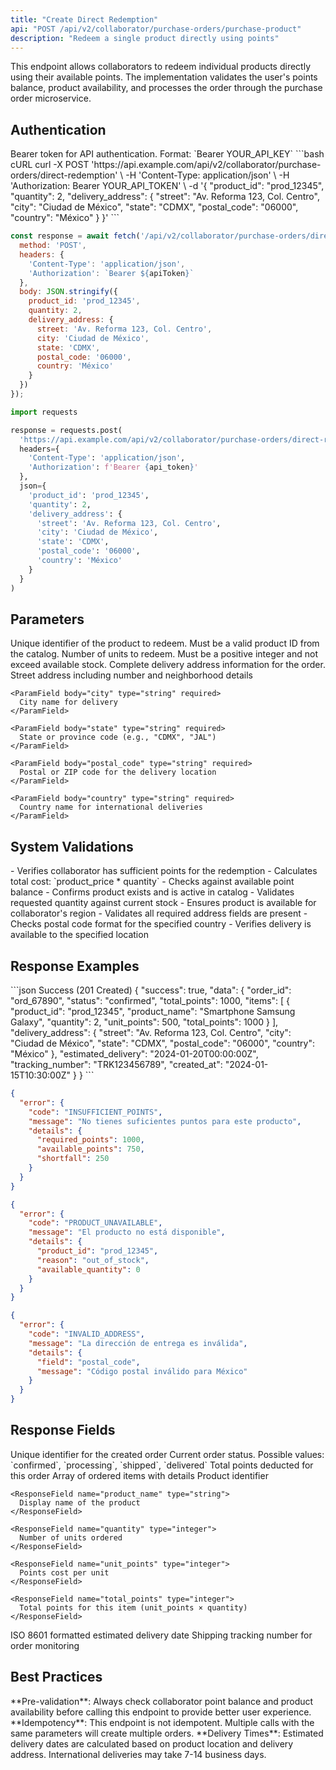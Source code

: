 ```yaml
---
title: "Create Direct Redemption"
api: "POST /api/v2/collaborator/purchase-orders/purchase-product"
description: "Redeem a single product directly using points"
---
```


This endpoint allows collaborators to redeem individual products directly using their available points. The implementation validates the user's points balance, product availability, and processes the order through the purchase order microservice.

## Authentication

<ParamField header="Authorization" type="string" required>
Bearer token for API authentication. Format: `Bearer YOUR_API_KEY`
</ParamField>

<RequestExample>
```bash cURL
curl -X POST 'https://api.example.com/api/v2/collaborator/purchase-orders/direct-redemption' \
  -H 'Content-Type: application/json' \
  -H 'Authorization: Bearer YOUR_API_TOKEN' \
  -d '{
    "product_id": "prod_12345",
    "quantity": 2,
    "delivery_address": {
      "street": "Av. Reforma 123, Col. Centro",
      "city": "Ciudad de México",
      "state": "CDMX",
      "postal_code": "06000",
      "country": "México"
    }
  }'
```

```javascript Node.js
const response = await fetch('/api/v2/collaborator/purchase-orders/direct-redemption', {
  method: 'POST',
  headers: {
    'Content-Type': 'application/json',
    'Authorization': `Bearer ${apiToken}`
  },
  body: JSON.stringify({
    product_id: 'prod_12345',
    quantity: 2,
    delivery_address: {
      street: 'Av. Reforma 123, Col. Centro',
      city: 'Ciudad de México',
      state: 'CDMX',
      postal_code: '06000',
      country: 'México'
    }
  })
});
```

```python Python
import requests

response = requests.post(
  'https://api.example.com/api/v2/collaborator/purchase-orders/direct-redemption',
  headers={
    'Content-Type': 'application/json',
    'Authorization': f'Bearer {api_token}'
  },
  json={
    'product_id': 'prod_12345',
    'quantity': 2,
    'delivery_address': {
      'street': 'Av. Reforma 123, Col. Centro',
      'city': 'Ciudad de México',
      'state': 'CDMX',
      'postal_code': '06000',
      'country': 'México'
    }
  }
)
```
</RequestExample>

## Parameters

<ParamField body="product_id" type="string" required>
  Unique identifier of the product to redeem. Must be a valid product ID from the catalog.
</ParamField>

<ParamField body="quantity" type="integer" default="1">
  Number of units to redeem. Must be a positive integer and not exceed available stock.
</ParamField>

<ParamField body="delivery_address" type="object" required>
  Complete delivery address information for the order.
  
  <Expandable title="Address Properties">
    <ParamField body="street" type="string" required>
      Street address including number and neighborhood details
    </ParamField>
    
    <ParamField body="city" type="string" required>
      City name for delivery
    </ParamField>
    
    <ParamField body="state" type="string" required>
      State or province code (e.g., "CDMX", "JAL")
    </ParamField>
    
    <ParamField body="postal_code" type="string" required>
      Postal or ZIP code for the delivery location
    </ParamField>
    
    <ParamField body="country" type="string" required>
      Country name for international deliveries
    </ParamField>
  </Expandable>
</ParamField>

## System Validations

<AccordionGroup>
  <Accordion title="Point Balance Validation">
    - Verifies collaborator has sufficient points for the redemption
    - Calculates total cost: `product_price * quantity`
    - Checks against available point balance
  </Accordion>
  
  <Accordion title="Product Availability">
    - Confirms product exists and is active in catalog
    - Validates requested quantity against current stock
    - Ensures product is available for collaborator's region
  </Accordion>
  
  <Accordion title="Address Validation">
    - Validates all required address fields are present
    - Checks postal code format for the specified country
    - Verifies delivery is available to the specified location
  </Accordion>
</AccordionGroup>

## Response Examples

<ResponseExample>
```json Success (201 Created)
{
  "success": true,
  "data": {
    "order_id": "ord_67890",
    "status": "confirmed",
    "total_points": 1000,
    "items": [
      {
        "product_id": "prod_12345",
        "product_name": "Smartphone Samsung Galaxy",
        "quantity": 2,
        "unit_points": 500,
        "total_points": 1000
      }
    ],
    "delivery_address": {
      "street": "Av. Reforma 123, Col. Centro",
      "city": "Ciudad de México",
      "state": "CDMX",
      "postal_code": "06000",
      "country": "México"
    },
    "estimated_delivery": "2024-01-20T00:00:00Z",
    "tracking_number": "TRK123456789",
    "created_at": "2024-01-15T10:30:00Z"
  }
}
```

```json Insufficient Points (422 Unprocessable Entity)
{
  "error": {
    "code": "INSUFFICIENT_POINTS",
    "message": "No tienes suficientes puntos para este producto",
    "details": {
      "required_points": 1000,
      "available_points": 750,
      "shortfall": 250
    }
  }
}
```

```json Product Not Available (422 Unprocessable Entity)
{
  "error": {
    "code": "PRODUCT_UNAVAILABLE",
    "message": "El producto no está disponible",
    "details": {
      "product_id": "prod_12345",
      "reason": "out_of_stock",
      "available_quantity": 0
    }
  }
}
```

```json Invalid Address (422 Unprocessable Entity)
{
  "error": {
    "code": "INVALID_ADDRESS",
    "message": "La dirección de entrega es inválida",
    "details": {
      "field": "postal_code",
      "message": "Código postal inválido para México"
    }
  }
}
```
</ResponseExample>

## Response Fields

<ResponseField name="order_id" type="string">
  Unique identifier for the created order
</ResponseField>

<ResponseField name="status" type="string">
  Current order status. Possible values: `confirmed`, `processing`, `shipped`, `delivered`
</ResponseField>

<ResponseField name="total_points" type="integer">
  Total points deducted for this order
</ResponseField>

<ResponseField name="items" type="array">
  Array of ordered items with details
  
  <Expandable title="Item Properties">
    <ResponseField name="product_id" type="string">
      Product identifier
    </ResponseField>
    
    <ResponseField name="product_name" type="string">
      Display name of the product
    </ResponseField>
    
    <ResponseField name="quantity" type="integer">
      Number of units ordered
    </ResponseField>
    
    <ResponseField name="unit_points" type="integer">
      Points cost per unit
    </ResponseField>
    
    <ResponseField name="total_points" type="integer">
      Total points for this item (unit_points × quantity)
    </ResponseField>
  </Expandable>
</ResponseField>

<ResponseField name="estimated_delivery" type="string">
  ISO 8601 formatted estimated delivery date
</ResponseField>

<ResponseField name="tracking_number" type="string">
  Shipping tracking number for order monitoring
</ResponseField>

## Best Practices

<Tip>
**Pre-validation**: Always check collaborator point balance and product availability before calling this endpoint to provide better user experience.
</Tip>

<Warning>
**Idempotency**: This endpoint is not idempotent. Multiple calls with the same parameters will create multiple orders.
</Warning>

<Note>
**Delivery Times**: Estimated delivery dates are calculated based on product location and delivery address. International deliveries may take 7-14 business days.
</Note>